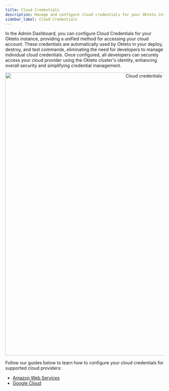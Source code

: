 ```yaml
---
title: Cloud Credentials
description: Manage and configure cloud credentials for your Okteto instance
sidebar_label: Cloud Credentials
---
```



In the Admin Dashboard, you can configure Cloud Credentials for your Okteto instance, providing a unified method for accessing your cloud account. These credentials are automatically used by Okteto in your deploy, destroy, and test commands, eliminating the need for developers to manage individual cloud credentials. Once configured, all developers can securely access your cloud provider using the Okteto cluster's identity, enhancing overall security and simplifying credential management.

<p align="center">
  <Image
    src={require("@site/static/img/cloud_credentials_view.png").default}
    alt="Cloud credentials view"
    width="900"
  />
</p>

Follow our guides below to learn how to configure your cloud credentials for supported cloud providers:

- [Amazon Web Services](admin/cloud-credentials/aws.mdx)
- [Google Cloud](admin/cloud-credentials/gcp.mdx)

